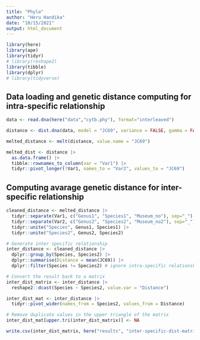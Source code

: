 ---
title: "Phylo"
author: "Heru Handika"
date: "10/15/2021"
output: html_document
---



```{r}
library(here)
library(ape)
library(tidyr)
# library(reshape2)
library(tibble)
library(dplyr)
# library(tidyverse)
```

## Data loading and genetic distance computing for intra-specific relationship

```{r}
data <- read.dna(here("data","cytb.phy"), format="interleaved")

distance <- dist.dna(data, model = "JC69", variance = FALSE, gamma = FALSE, pairwise.deletion = FALSE, base.freq = NULL, as.matrix = TRUE)

melted_distance <- melt(distance, value.name = "JC69")

melted_dist <- distance |> 
  as.data.frame() |>
  tibble::rownames_to_column(var = "Var1") |>
  tidyr::pivot_longer(!Var1, names_to = "Var2", values_to = "JC69")
``` 

## Computing avarage genetic distance for inter-specific relationship

```{r}
cleaned_distance <- melted_distance |>
  tidyr::separate(Var1, c("Genus1", "Species1", "Museum_no"), sep="_") |>
  tidyr::separate(Var2, c("Genus2", "Species2", "Museum_no2"), sep="_") |>
  tidyr::unite("Species", Genus1, Species1) |>
  tidyr::unite("Species2", Genus2, Species2)

# Generate inter specific relationship
inter_distance <- cleaned_distance |> 
  dplyr::group_by(Species, Species2) |> 
  dplyr::summarise(Distance = mean(JC69)) |>
  dplyr::filter(Species != Species2) # ignore intra-specific relationship

# Convert the result back to a matrix
inter_dist_matrix <- inter_distance |> 
  reshape2::dcast(Species ~ Species2, value.var = "Distance")

inter_dist_mat <- inter_distance |>
  tidyr::pivot_wider(names_from = Species2, values_from = Distance)

# Remove duplicate values in the upper triangle of the matrix
inter_dist_mat[upper.tri(inter_dist_matrix)] <- NA

write.csv(inter_dist_matrix, here("results", "inter-specific-dist-matrix.csv"), na="")
```

